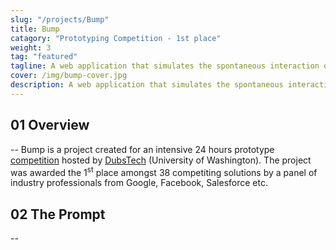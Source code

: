 ```yaml
---
slug: "/projects/Bump"
title: Bump
catagory: "Prototyping Competition - 1st place"
weight: 3
tag: "featured"
tagline: A web application that simulates the spontaneous interaction of real life networking events virtually.
cover: /img/bump-cover.jpg
description: A web application that simulates the spontaneous interaction of real life networking events virtually.
---
```


## 01 Overview

-- Bump is a project created for an intensive 24 hours prototype [competition](https://www.protothon.info/) hosted by [DubsTech](https://dubstech.org/) (University of Washington). The project was awarded the 1<sup>st</sup> place amongst 38 competiting solutions by a panel of industry professionals from Google, Facebook, Salesforce etc.

<ProjectInfo>
  <ProjectInfoItem fieldName="My Role" value="UX/UI Design, Visual Design" />
  <ProjectInfoItem fieldName="Project Scope" value="24 hours Competition" />
  <ProjectInfoItem fieldName="Tools" value="Figma" />
  <ProjectInfoItem
    fieldName="Team"
    value="David Mai, Sophia Wang, Alvin Leung"
  />
</ProjectInfo>

## 02 The Prompt

--
